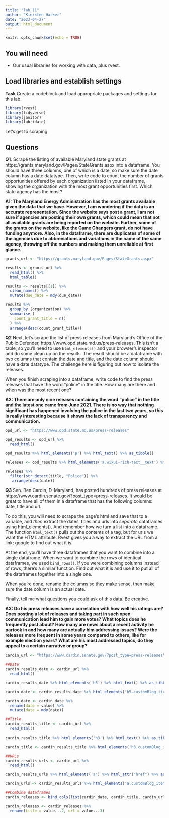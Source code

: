 ```yaml
---
title: "lab_11"
author: "Kiersten Hacker"
date: "2023-04-27"
output: html_document
---
```


```r
knitr::opts_chunk$set(echo = TRUE)
```

## You will need

* Our usual libraries for working with data, plus rvest.

## Load libraries and establish settings

**Task** Create a codeblock and load appropriate packages and settings for this lab.
```r
library(rvest)
library(tidyverse)
library(janitor)
library(lubridate)
```


Let's get to scraping.

## Questions

**Q1**. Scrape the listing of available Maryland state grants at https://grants.maryland.gov/Pages/StateGrants.aspx into a dataframe. You should have three columns, one of which is a date, so make sure the date column has a date datatype. Then, write code to count the number of grants opportunities offered by each organization listed in your dataframe, showing the organization with the most grant opportunities first. Which state agency has the most?

**A1: The Maryland Energy Administration has the most grants available given the data that we have. However, I am wondering if the data is an accurate representation. Since the website says post a grant, I am not sure if agencies are posting their own grants, which could mean that not all available grants are being reported on the website. Further, some of the grants on the website, like the Game Changers grant, do not have funding anymore. Also, in the dataframe, there are duplicates of some of the agencies due to abbreviations and variations in the name of the same agency, throwing off the numbers and making them unreliable at first glance.** 

```r
grants_url <- "https://grants.maryland.gov/Pages/StateGrants.aspx"

results <- grants_url %>%
  read_html() %>%
  html_table()

results <- results[[1]] %>%
  clean_names() %>%
  mutate(due_date = mdy(due_date))

results %>%
  group_by (organization) %>%
  summarise (
    count_grant_title = n()
  ) %>%
  arrange(desc(count_grant_title))

```

**Q2** Next, let's scrape the list of press releases from Maryland's Office of the Public Defender, https://www.opd.state.md.us/press-releases. This isn't a table, so you'll need to use `html_elements()` and your browser's inspector and do some clean up on the results. The result should be a dataframe with two columns that contain the date and title, and the date column should have a date datatype. The challenge here is figuring out how to isolate the releases.

When you finish scraping into a dataframe, write code to find the press releases that have the word "police" in the title. How many are there and when was the most recent one?

**A2: There are only nine releases containing the word "police" in the title and the latest one came from June 2021. There is no way that nothing significant has happened involving the police in the last two years, so this is really interesting because it shows the lack of transparency and communication.** 

```r
opd_url <- "https://www.opd.state.md.us/press-releases"

opd_results <- opd_url %>%
  read_html()

opd_results %>% html_elements('p') %>% html_text() %>% as_tibble()

releases <- opd_results %>% html_elements('a.wixui-rich-text__text') %>% html_text() %>% as_tibble() %>% separate(value, c('date', 'title'), sep=":") %>% drop_na(title) %>% mutate(title = str_squish(title), date = mdy(date))

releases %>%
  filter(str_detect(title, "Police")) %>%
   arrange(desc(date))
```

**Q3** Sen. Ben Cardin, D-Maryland, has posted hundreds of press releases at https://www.cardin.senate.gov/?post_type=press-releases. It would be great to have all of them in a dataframe that has the following columns: date, title and url.

To do this, you will need to scrape the page's html and save that to a variable, and _then_ extract the dates, titles and urls into _separate_ dataframes using html_elements(). And remember how we turn a list into a dataframe. The function `html_text()` pulls out the contents of a tag, but for urls we want the HTML attribute. Rvest gives you a way to extract the URL from a link; google to find out what it is.

At the end, you'll have three dataframes that you want to combine into a single dataframe. When we want to combine the rows of identical dataframes, we used `bind_rows()`. If you were combining columns instead of rows, there's a similar function. Find out what it is and use it to put all of the dataframes together into a single one.

When you're done, rename the columns so they make sense, then make sure the date column is an actual date.

Finally, tell me what questions you could ask of this data. Be creative.

**A3: Do his press releases have a correlation with how well his ratings are? Does posting a lot of releases and taking part in such open communication lead him to gain more votes? What topics does he frequently post about? How many are news about a recent activity he partook in and how many are actually him addressing issues? Were the releases more frequent in some years compared to others, like for example election years? What are his most addressed topics, do they appeal to a certain narrative or group?** 

```r
cardin_url <- "https://www.cardin.senate.gov/?post_type=press-releases"

##Date
cardin_results_date <- cardin_url %>%
  read_html()

cardin_results_date %>% html_elements('h5') %>% html_text() %>% as_tibble()

cardin_date <- cardin_results_date %>% html_elements('h5.customBlog_item__date') %>% html_text() %>% as_tibble() 

cardin_date <- cardin_date %>%
  rename(date = value) %>%
  mutate(date = mdy(date))

##Title
cardin_results_title <- cardin_url %>%
  read_html()

cardin_results_title %>% html_elements('h3') %>% html_text() %>% as_tibble()

cardin_title <- cardin_results_title %>% html_elements('h3.customBlog_item__title') %>% html_text() %>% as_tibble() %>% mutate(value = str_squish(value))

##URLs
cardin_results_urls <- cardin_url %>%
  read_html()

cardin_results_urls %>% html_elements('a') %>% html_attr("href") %>% as_tibble()

cardin_urls <- cardin_results_urls %>% html_elements('a.customBlog_item__readMore') %>% html_attr("href") %>% as_tibble() 

##Combine dataframes
cardin_releases <- bind_cols(list(cardin_date, cardin_title, cardin_urls))

cardin_releases <- cardin_releases %>%
  rename(title = value...2, url = value...3)
```
